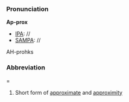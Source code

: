 ===Pronunciation===

'''Ap-prox'''
*[[IPA]]: //
*[[SAMPA]]: //
AH-prohks
===Abbreviation====

#Short form of [[approximate]] and [[approximity]]